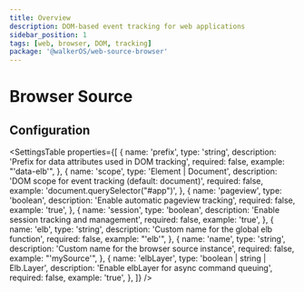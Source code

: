 ```yaml
---
title: Overview
description: DOM-based event tracking for web applications
sidebar_position: 1
tags: [web, browser, DOM, tracking]
package: '@walkerOS/web-source-browser'
---
```



# Browser Source

## Configuration

<SettingsTable
  properties={[
    {
      name: 'prefix',
      type: 'string',
      description: 'Prefix for data attributes used in DOM tracking',
      required: false,
      example: "'data-elb'",
    },
    {
      name: 'scope',
      type: 'Element | Document',
      description: 'DOM scope for event tracking (default: document)',
      required: false,
      example: 'document.querySelector("#app")',
    },
    {
      name: 'pageview',
      type: 'boolean',
      description: 'Enable automatic pageview tracking',
      required: false,
      example: 'true',
    },
    {
      name: 'session',
      type: 'boolean',
      description: 'Enable session tracking and management',
      required: false,
      example: 'true',
    },
    {
      name: 'elb',
      type: 'string',
      description: 'Custom name for the global elb function',
      required: false,
      example: "'elb'",
    },
    {
      name: 'name',
      type: 'string',
      description: 'Custom name for the browser source instance',
      required: false,
      example: "'mySource'",
    },
    {
      name: 'elbLayer',
      type: 'boolean | string | Elb.Layer',
      description: 'Enable elbLayer for async command queuing',
      required: false,
      example: 'true',
    },
  ]}
/>
